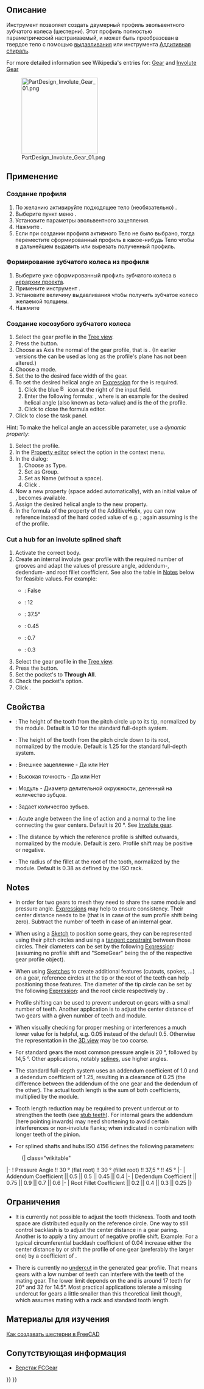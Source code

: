<languages/>

{{Docnav/ru
|[[PartDesign_Sprocket/ru|Цепное колесо (звёздочка)]]
|[[PartDesign_WizardShaft/ru|Мастер проектирования вала]]
|[[PartDesign_Workbench/ru|Верстак PartDesign]]
|IconL=PartDesign_Sprocket.svg
|IconR=WizardShaft.svg
|IconC=Workbench_PartDesign.svg
}}

<div class="mw-translate-fuzzy">
{{GuiCommand/ru
|Name/ru=Шестерня с эвольвентным профилем
|Name=PartDesign_InvoluteGear
|MenuLocation=Part Design → Шестерня с эвольвентным профилем...
|Workbenches=[[PartDesign_Workbench/ru|PartDesign]]
|SeeAlso=[[FCGear_Workbench/ru|Верстак FCGear]]
}}
</div>

<span id="Description"></span>
== Описание ==

<div class="mw-translate-fuzzy">
Инструмент позволяет создать двумерный профиль эвольвентного зубчатого колеса (шестерни). Этот профиль полностью параметрический настраиваемый, и может быть преобразован в твердое тело с помощью [[PartDesign Pad/ru|выдавливания]] или инструмента [[PartDesign_AdditiveHelix|Аддитивная спираль]].
</div>

For more detailed information see Wikipedia's entries for: [https://en.wikipedia.org/wiki/Gear Gear] and [https://en.wikipedia.org/wiki/Involute_gear Involute Gear]

[[File:PartDesign_Involute_Gear_01.png|200px]]

<span id="Usage"></span>
==Применение==

<span id="Create_the_profile"></span>
=== Создание профиля ===

<div class="mw-translate-fuzzy">
# По желанию активируйте подходящее тело (необязательно) .
# Выберите пункт меню {{MenuCommand|Part Design → [[File:PartDesign InternalExternalGear.svg|16px]] Шестерня с эвольвентным профилем...}}.
# Установите параметры эвольвентного зацепления.
# Нажмите {{Button|OK}}.
# Если при создании профиля активного Тело не было выбрано, тогда переместите сформированный профиль в какое-нибудь Тело чтобы в дальнейшем выдавить или вырезать полученный профиль.
</div>

<span id="Create_a_spur_gear"></span>
=== Формирование зубчатого колеса из профиля ===

# Выберите уже сформированный профиль зубчатого колеса в [[Tree_view/ru|иерархии проекта]].
# Примените инструмент {{Button|[[Image:PartDesign_Pad.svg|16px]] [[PartDesign_Pad/ru|Выдавливание]]}}.
# Установите величину выдавливания {{PropertyData|Length}} чтобы получить зубчатое колесо желаемой толщины.
# Нажмите {{Button|OK}}

<span id="Create_a_helical_gear"></span>
=== Создание косозубого зубчатого колеса ===

# Select the gear profile in the [[Tree_view|Tree view]].
# Press the {{Button|[[Image:PartDesign_AdditiveHelix.svg|16px]] [[PartDesign_AdditiveHelix|PartDesign AdditiveHelix]]}} button.
# Choose as Axis the normal of the gear profile, that is {{MenuCommand|Normal sketch axis}} {{Version|0.20}}. (In earlier versions the {{MenuCommand|Base Z axis}} can be used as long as the profile's plane has not been altered.)
# Choose a {{MenuCommand|Height-Turns}} mode.
# Set the {{PropertyData|Height}} to the desired face width of the gear.
# To set the desired helical angle an [[Expressions|Expression]] for the {{PropertyData|Turns}} is required.
## Click the blue [[Image:Bound-expression.svg|16px]] icon at the right of the input field.
## Enter the following formula: {{incode|Height * tan(25°) / (InvoluteGear.NumberOfTeeth * InvoluteGear.Modules * pi)}}, where {{incode|25°}} is an example for the desired helical angle (also known as beta-value) and {{incode|InvoluteGear}} is the  {{PropertyData|Name}} of the profile.
## Click {{Button|OK}} to close the formula editor.
# Click {{Button|OK}} to close the task panel.

Hint: To make the helical angle an accessible parameter, use a ''dynamic property'':
# Select the profile.
# In the [[Property_editor|Property editor]] select the {{MenuCommand|Add Property}} option in the context menu.
# In the {{MenuCommand|Add Property}} dialog:
## Choose {{incode|App::PropertyAngle}} as Type.
## Set {{incode|Gear}} as Group.
## Set {{incode|HelicalAngle}} as Name (without a space).
## Click {{Button|OK}}.
# Now a new property {{PropertyData|Helical Angle}} (space added automatically), with an initial value of {{incode|0.0°}}, becomes available.
# Assign the desired helical angle to the new property.
# In the formula of the {{PropertyData|Turns}} property of the AdditiveHelix, you can now reference {{incode|InvoluteGear.HelicalAngle}} instead of the hard coded value of e.g. {{incode|25°}}; again assuming {{incode|InvoluteGear}} is the {{PropertyData|Name}} of the profile.

=== Cut a hub for an involute splined shaft ===

{{Version|0.21}}

# Activate the correct body.
# Create an internal involute gear profile with the required number of grooves and adapt the values of pressure angle, addendum-, dedendum- and root fillet coefficient. See also the table in [[#Notes|Notes]] below for feasible values. For example:
#* {{PropertyData|External Gear}}: False
#* {{PropertyData|Number Of Teeth}}: 12
#* {{PropertyData|Pressure Angle}}: 37.5°
#* {{PropertyData|Addendum Coefficient}}: 0.45
#* {{PropertyData|Dedendum Coefficient}}: 0.7
#* {{PropertyData|Root Fillet Coefficient}}: 0.3
# Select the gear profile in the [[Tree_view|Tree view]].
# Press the {{Button|[[Image:PartDesign_Pocket.svg|16px]] '''Pocket'''}} button.
# Set the pocket's {{PropertyData|Type}} to '''Through All'''.
# Check the pocket's {{PropertyData|Symmetric To Plane}} option.
# Click  {{Button|OK}}.

<span id="Properties"></span>
== Свойства ==

* {{PropertyData|Addendum Coefficient}}: The height of the tooth from the pitch circle up to its tip, normalized by the module. Default is 1.0 for the standard full-depth system. {{Version|0.21}}

* {{PropertyData|Dedendum Coefficient}}: The height of the tooth from the pitch circle down to its root, normalized by the module. Default is 1.25 for the standard full-depth system. {{Version|0.21}}

* {{PropertyData|External Gear}}: Внешнее зацепление - Да или Нет

* {{PropertyData|High Precision}}: Высокая точность - Да или Нет

<div class="mw-translate-fuzzy">
* {{PropertyData|Modules}}: Модуль - Диаметр делительной окружности, деленный на количество зубцов.
</div>

* {{PropertyData|Number Of Teeth}}: Задает количество зубьев.

* {{PropertyData|Pressure Angle}}: Acute angle between the line of action and a normal to the line connecting the gear centers. Default is 20 °. See [https://en.wikipedia.org/wiki/Involute_gear Involute gear].

* {{PropertyData|Profile Shift Coefficient}}: The distance by which the reference profile is shifted outwards, normalized by the module. Default is zero. Profile shift may be positive or negative. {{Version|0.21}}

* {{PropertyData|Root Fillet Coefficient}}: The radius of the fillet at the root of the tooth, normalized by the module. Default is 0.38 as defined by the ISO rack. {{Version|0.21}}

== Notes ==

* In order for two gears to mesh they need to share the same module and pressure angle. [[Expressions|Expressions]] may help to ensure consistency. Their center distance needs to be {{incode|(NumberOfTeeth + OtherGear.NumberOfTeeth) * Modules / 2}} (that is in case of the sum profile shift being zero). Subtract the number of teeth in case of an internal gear.

* When using a [[Sketch|Sketch]] to position some gears, they can be represented using their pitch circles and using a [[Sketcher_ConstrainTangent|tangent constraint]] between those circles. Their diameters can be set by the following [[Expressions|Expression]]: {{incode|SomeGear.NumberOfTeeth * SomeGear.Modules}} (assuming no profile shift and "SomeGear" being the {{PropertyData|Name}} of the respective gear profile object).

* When using [[Sketch|Sketches]] to create additional features (cutouts, spokes, ...) on a gear, reference circles at the tip or the root of the teeth can help positioning those features. The diameter of the tip circle can be set by the following [[Expressions|Expression]]: {{incode|(SomeGear.NumberOfTeeth + 2 * (SomeGear.AddendumCoefficient + SomeGear.ProfileShiftCoefficient)) * SomeGear.Modules}} and the root circle respectively by {{incode|(SomeGear.NumberOfTeeth - 2 * (SomeGear.DedendumCoefficient - SomeGear.ProfileShiftCoefficient)) * SomeGear.Modules}}.

* Profile shifting can be used to prevent undercut on gears with a small number of teeth. Another application is to adjust the center distance of two gears with a given number of teeth and module.

* When visually checking for proper meshing or interferences a much lower value for {{PropertyView|Deviation}} is helpful, e.g. 0.05 instead of the default 0.5. Otherwise the representation in the [[3D_view|3D view]] may be too coarse.

* For standard gears the most common pressure angle is 20 °, followed by 14,5 °. Other applications, notably [https://en.wikipedia.org/wiki/Spline_(mechanical) splines], use higher angles.

* The standard full-depth system uses an addendum coefficient of 1.0 and a dedendum coefficient of 1.25, resulting in a clearance of 0.25 (the difference between the addendum of the one gear and the dedendum of the other). The actual tooth length is the sum of both coefficients, multiplied by the module.

* Tooth length reduction may be required to prevent undercut or to strengthen the teeth (see [https://khkgears.net/new/gear_knowledge/gear-nomenclature/stub-teeth.html stub teeth]). For internal gears the addendum (here pointing inwards) may need shortening to avoid certain interferences or non-involute flanks; when indicated in combination with longer teeth of the pinion.

* For splined shafts and hubs ISO 4156 defines the following parameters:
: {| class="wikitable"
|-
! Pressure Angle          !! 30 ° (flat root) !! 30 ° (fillet root) !! 37,5 ° !! 45 °
|-
| Addendum Coefficient    || 0.5 || 0.5 || 0.45 || 0.4
|-
| Dedendum Coefficient    || 0.75 || 0.9 || 0.7 || 0.6
|-
| Root Fillet Coefficient || 0.2 || 0.4 || 0.3 || 0.25
|}

<span id="Limitations"></span>
==Ограничения==

* It is currently not possible to adjust the tooth thickness. Tooth and tooth space are distributed equally on the reference circle. One way to still control backlash is to adjust the center distance in a gear paring. Another is to apply a tiny amount of negative profile shift. Example: For a typical circumferential backlash coefficient of 0.04 increase either the center distance by {{incode|(0.04 * Modules / 2) / tan(PressureAngle)}} or shift the profile of one gear (preferably the larger one) by a coefficient of {{incode|-(0.04 / 2) / tan(PressureAngle))}}.

* There is currently no [https://www.tec-science.com/mechanical-power-transmission/involute-gear/undercut/ undercut] in the generated gear profile. That means gears with a low number of teeth can interfere with the teeth of the mating gear. The lower limit depends on the {{PropertyData|Pressure Angle}} and is around 17 teeth for 20° and 32 for 14.5°. Most practical applications tolerate a missing undercut for gears a little smaller than this theoretical limit though, which assumes mating with a rack and standard tooth length.

<span id="Tutorials"></span>
==Материалы для изучения==

<div class="mw-translate-fuzzy">
[https://www.youtube.com/watch?v=8VNhTrnFMfE Как создавать шестерни в FreeCAD]
</div>

<span id="Related"></span>
==Сопутствующая информация==

* [[FCGear_Workbench/ru|Верстак FCGear]]


{{Docnav/ru
|[[PartDesign_Sprocket/ru|Цепное колесо (звёздочка)]]
|[[PartDesign_WizardShaft/ru|Мастер проектирования вала]]
|[[PartDesign_Workbench/ru|Верстак PartDesign]]
|IconL=PartDesign_Sprocket.svg
|IconR=WizardShaft.svg
|IconC=Workbench_PartDesign.svg
}}

{{PartDesign Tools navi{{#translation:}}}}
{{Userdocnavi{{#translation:}}}}